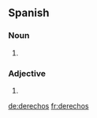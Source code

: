 ==Spanish==

===Noun===
{{infl|es|noun form|g=m|g2=p}}

# {{plural of|lang=es|[[derecho]]|nocat=1}}

===Adjective===
{{infl|es|adjective form|g=m|g2=p}}

# {{plural of|lang=es|[[derecho]]|nocat=1}}

[[de:derechos]]
[[fr:derechos]]